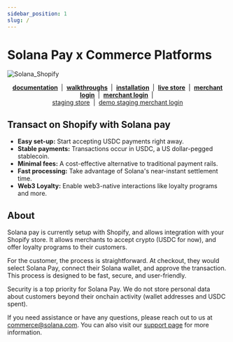 ```yaml
---
sidebar_position: 1
slug: /
---
```


# Solana Pay x Commerce Platforms

![Solana_Shopify](./assets/solana_shopify.jpeg)

<p align="center">
    <b>
        <a href="https://commercedocs.solanapay.com">documentation</a>
    </b>
    &nbsp;|&nbsp;
    <b>
        <a href="https://www.youtube.com/channel/UCAbEl-Jr7kx2JqjTjhpoT-Q">walkthroughs</a>
    </b>
    &nbsp;|&nbsp;
    <b>
        <a href="https://apps.shopify.com/solana-pay">installation</a>
    </b>
    &nbsp;|&nbsp;
    <b>
        <a href="https://solanatest1.myshopify.com/">live store</a>
    </b>
    &nbsp;|&nbsp;
    <b>
        <a href="https://merchant.solanapay.com">merchant login</a>
    </b>
    &nbsp;|&nbsp;
    <b>
        <a href="./merchants/onboarding">merchant login</a>
    </b>
    &nbsp;|&nbsp;
    <br />
    <a href="https://solanatest8.myshopify.com">staging store</a>
    &nbsp;|&nbsp;
    <a href="https://merchant-staging.solanapay.com">demo staging merchant login</a>
</p>

## Transact on Shopify with Solana pay

-   **Easy set-up:** Start accepting USDC payments right away.
-   **Stable payments:** Transactions occur in USDC, a US dollar-pegged stablecoin.
-   **Minimal fees:** A cost-effective alternative to traditional payment rails.
-   **Fast processing:** Take advantage of Solana's near-instant settlement time.
-   **Web3 Loyalty:** Enable web3-native interactions like loyalty programs and more.

## About

Solana pay is currently setup with Shopify, and allows integration with your Shopify store. It allows merchants to accept crypto (USDC for now), and offer loyalty programs to their customers.

For the customer, the process is straightforward. At checkout, they would select Solana Pay, connect their Solana wallet, and approve the transaction. This process is designed to be fast, secure, and user-friendly.

Security is a top priority for Solana Pay. We do not store personal data about customers beyond their onchain activity (wallet addresses and USDC spent).

If you need assistance or have any questions, please reach out to us at commerce@solana.com. You can also visit our [support page](https://merchant.solanapay.com/support) for more information.
